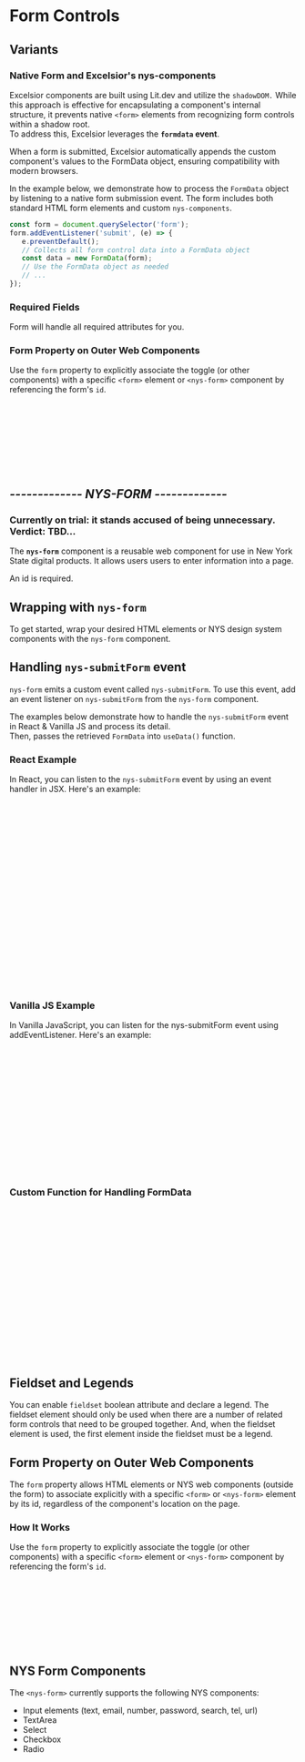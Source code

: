 
<Meta of={NysFormStories} title="Components/Form/Documentation" />

# Form Controls

## Variants
### Native Form and Excelsior's nys-components
Excelsior components are built using Lit.dev and utilize the `shadowDOM.` While this approach is effective for encapsulating a component's internal structure, it prevents native `<form>` elements from recognizing form controls within a shadow root. \
To address this, Excelsior leverages the **`formdata` event**. 

When a form is submitted, Excelsior automatically appends the custom component's values to the FormData object, ensuring compatibility with modern browsers.

In the example below, we demonstrate how to process the `FormData` object by listening to a native form submission event. The form includes both standard HTML form elements and custom `nys-components`.
```js
const form = document.querySelector('form');
form.addEventListener('submit', (e) => {
   e.preventDefault();
   // Collects all form control data into a FormData object
   const data = new FormData(form); 
   // Use the FormData object as needed
   // ...
});

```
<Canvas of={NysFormStories.nativeFormWithComponents} />

### Required Fields
Form will handle all required attributes for you.
<Canvas of={NysFormStories.RequiredFields} />

### Form Property on Outer Web Components
Use the `form` property to explicitly associate the toggle (or other components) with a specific `<form>` element or `<nys-form>` component by referencing the form's `id`.
```html
<!-- For example -->
<nys-form id="my-form">
  <nys-textinput label="Label"></nys-textinput>
  <nys-textinput label="Label"></nys-textinput>
  <nys-checkbox label="Label"></nys-checkbox>
</nys-form>
<nys-toggle form="my-form" label="Label" name="example-name"></nys-toggle>
<button form="my-form" type="submit">Submit</button>
```
<Canvas of={NysFormStories.OutsideFormElements} />



## *****------------- NYS-FORM -------------*****
### Currently on trial: it stands accused of being unnecessary. Verdict: TBD...

The **`nys-form`** component is a reusable web component for use in New York State digital products. It allows users users to enter information into a page.

An id is required.

## Wrapping with `nys-form`
To get started, wrap your desired HTML elements or NYS design system components with the `nys-form` component.
<Canvas of={NysFormStories.Form} />

## Handling `nys-submitForm` event
`nys-form` emits a custom event called `nys-submitForm`. To use this event, add an event listener on `nys-submitForm` from the `nys-form` component.

The examples below demonstrate how to handle the `nys-submitForm` event in React & Vanilla JS and process its detail.\
Then, passes the retrieved `FormData` into `useData()` function.
<Canvas of={NysFormStories.HandlingSubmission} />

### React Example
In React, you can listen to the `nys-submitForm` event by using an event handler in JSX. Here's an example:
```jsx
// ...code snippet...
useEffect(() => {
   const formElement = document.querySelector('#my-form');
   const handleFormSubmit = (e) => {
      const formData = e.detail; // Access FormData from the event detail
      useData(formData); // Process FormData with the useData() function
   };

   formElement.addEventListener('nys-submitForm', handleFormSubmit);

   return () => {
      formElement.removeEventListener('nys-submitForm', handleFormSubmit);
   };
}, []);

return (
   <nys-form id="my-form">
      <label htmlFor="fname">Enter first name: </label>
      <input id="fname" type="text" name="fname" />
      <button type="submit">Send</button>
   </nys-form>
);
```
### Vanilla JS Example
In Vanilla JavaScript, you can listen for the nys-submitForm event using addEventListener. Here's an example:
```javascript
// ...code snippet...
<nys-form id="my-form">
   <label for="fname">Enter first name: </label>
   <input id="fname" type="text" name="fname" />
   <button type="submit">Send</button>
</nys-form>

<script>
   const formElement = document.querySelector('nys-form');

   formElement.addEventListener('nys-submitForm', (e) => {
      const formData = e.detail; // Access FormData from the event detail
      useData(formData); // Process FormData with the useData() function
   });
</script>
```

### Custom Function for Handling FormData
```javascript
/**
* Example custom function to process FormData.
* Demonstrates how developers might handle the `nys-submitForm` event bubbled up from <nys-form>.
* 
* A typical example of using FormData is passing it through API to the backend.
* This example converts FormData into a key-value object for easier manipulation
* and logs the processed and raw data, and displays it in an alert.
*/
const useData = (formData: FormData) => {
   const formValues: Record<string, string> = {};
   formData.forEach((value, key) => {
      formValues[key] = value.toString();
   });

   console.log("Processed Form Values:", formValues);
   console.log("Raw FormData:", formData);
   alert(JSON.stringify(formValues, null, 2));
};
 ```

## Fieldset and Legends
You can enable `fieldset` boolean attribute and declare a legend.
The fieldset element should only be used when there are a number of related form controls that need to be grouped together. And, when the fieldset element is used, the first element inside the fieldset must be a legend.
<Canvas of={NysFormStories.Fieldset} />


## Form Property on Outer Web Components
The `form` property allows HTML elements or NYS web components (outside the form) to associate explicitly with a specific `<form>` or `<nys-form>` element by its id, regardless of the component's location on the page.

### How It Works
Use the `form` property to explicitly associate the toggle (or other components) with a specific `<form>` element or `<nys-form>` component by referencing the form's `id`.
```html
<!-- For example -->
<nys-form id="my-form">
  <nys-textinput label="Label"></nys-textinput>
  <nys-textinput label="Label"></nys-textinput>
  <nys-checkbox label="Label"></nys-checkbox>
</nys-form>
<nys-toggle form="my-form" label="Label" name="example-name"></nys-toggle>
<button form="my-form" type="submit">Submit</button>
```
<Canvas of={NysFormStories.OutsideFormElements} />

## NYS Form Components
The `<nys-form>` currently supports the following NYS components:
 - Input elements (text, email, number, password, search, tel, url)
 - TextArea
 - Select
 - Checkbox
 - Radio



